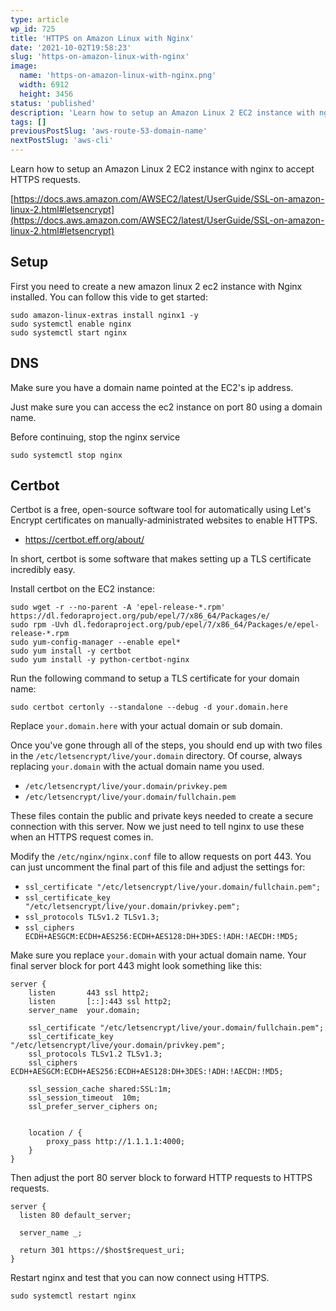 ```yaml
---
type: article
wp_id: 725
title: 'HTTPS on Amazon Linux with Nginx'
date: '2021-10-02T19:58:23'
slug: 'https-on-amazon-linux-with-nginx'
image: 
  name: 'https-on-amazon-linux-with-nginx.png'
  width: 6912
  height: 3456
status: 'published'
description: 'Learn how to setup an Amazon Linux 2 EC2 instance with nginx to accept HTTPS requests. https://docs.aws.amazon.com/AWSEC2/latest/UserGuide/SSL-on-amazon-linux-2.html#letsencrypt Setup First you need to create a new amazon linux 2 ec2 instance with Nginx installed. You can follow one of these videos to get started: Nginx Reverse Proxy on AWS EC2 Amazon Linux 2: https://youtu.be/\_EBARqreeao Setting Up \[…\]'
tags: []
previousPostSlug: 'aws-route-53-domain-name'
nextPostSlug: 'aws-cli'
---
```


Learn how to setup an Amazon Linux 2 EC2 instance with nginx to accept HTTPS requests.

[https://docs.aws.amazon.com/AWSEC2/latest/UserGuide/SSL-on-amazon-linux-2.html#letsencrypt](https://docs.aws.amazon.com/AWSEC2/latest/UserGuide/SSL-on-amazon-linux-2.html#letsencrypt)

## Setup

First you need to create a new amazon linux 2 ec2 instance with Nginx installed. You can follow this vide to get started:

<PostCard slug='nginx-reverse-proxy-on-aws-ec2-amazon-linux-2'>

```shell
sudo amazon-linux-extras install nginx1 -y
sudo systemctl enable nginx
sudo systemctl start nginx
```

## DNS

Make sure you have a domain name pointed at the EC2's ip address. 

<PostCard slug='aws-route-53-domain-name'>

Just make sure you can access the ec2 instance on port 80 using a domain name.

Before continuing, stop the nginx service

```shell
sudo systemctl stop nginx
```

## Certbot

Certbot is a free, open-source software tool for automatically using Let's Encrypt certificates on manually-administrated websites to enable HTTPS.

*   https://certbot.eff.org/about/

In short, certbot is some software that makes setting up a TLS certificate incredibly easy.

Install certbot on the EC2 instance:

```shell
sudo wget -r --no-parent -A 'epel-release-*.rpm' https://dl.fedoraproject.org/pub/epel/7/x86_64/Packages/e/
sudo rpm -Uvh dl.fedoraproject.org/pub/epel/7/x86_64/Packages/e/epel-release-*.rpm
sudo yum-config-manager --enable epel*
sudo yum install -y certbot 
sudo yum install -y python-certbot-nginx
```

Run the following command to setup a TLS certificate for your domain name:

```shell
sudo certbot certonly --standalone --debug -d your.domain.here
```

Replace `your.domain.here` with your actual domain or sub domain.

Once you've gone through all of the steps, you should end up with two files in the `/etc/letsencrypt/live/your.domain` directory. Of course, always replacing `your.domain` with the actual domain name you used.

*   `/etc/letsencrypt/live/your.domain/privkey.pem`
*   `/etc/letsencrypt/live/your.domain/fullchain.pem`

These files contain the public and private keys needed to create a secure connection with this server. Now we just need to tell nginx to use these when an HTTPS request comes in.

Modify the `/etc/nginx/nginx.conf` file to allow requests on port 443. You can just uncomment the final part of this file and adjust the settings for:

*   `ssl_certificate "/etc/letsencrypt/live/your.domain/fullchain.pem";`
*   `ssl_certificate_key "/etc/letsencrypt/live/your.domain/privkey.pem";`
*   `ssl_protocols TLSv1.2 TLSv1.3;`
*   `ssl_ciphers ECDH+AESGCM:ECDH+AES256:ECDH+AES128:DH+3DES:!ADH:!AECDH:!MD5;`

Make sure you replace `your.domain` with your actual domain name. Your final server block for port 443 might look something like this:

```nginx
server {
    listen       443 ssl http2;
    listen       [::]:443 ssl http2;
    server_name  your.domain;

    ssl_certificate "/etc/letsencrypt/live/your.domain/fullchain.pem";
    ssl_certificate_key "/etc/letsencrypt/live/your.domain/privkey.pem";
    ssl_protocols TLSv1.2 TLSv1.3;
    ssl_ciphers ECDH+AESGCM:ECDH+AES256:ECDH+AES128:DH+3DES:!ADH:!AECDH:!MD5;

    ssl_session_cache shared:SSL:1m;
    ssl_session_timeout  10m;
    ssl_prefer_server_ciphers on;


    location / {
        proxy_pass http://1.1.1.1:4000;
    }
}
```

Then adjust the port 80 server block to forward HTTP requests to HTTPS requests.

```nginx
server {
  listen 80 default_server;

  server_name _;

  return 301 https://$host$request_uri;
}
```

Restart nginx and test that you can now connect using HTTPS.

```shell
sudo systemctl restart nginx
```